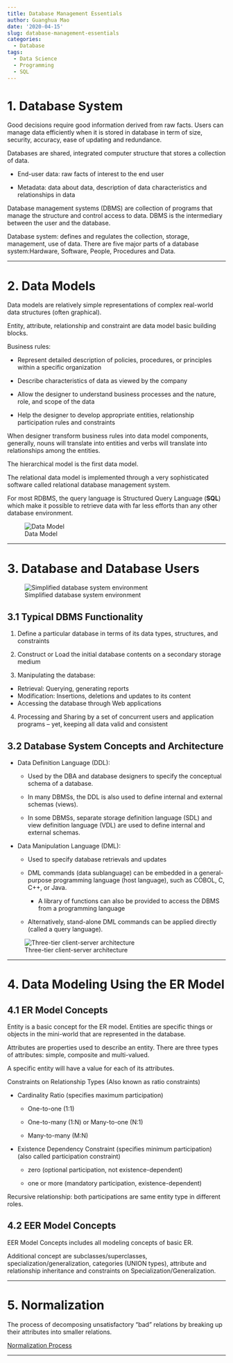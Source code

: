 ```yaml
---
title: Database Management Essentials
author: Guanghua Mao
date: '2020-04-15'
slug: database-management-essentials
categories:
  - Database
tags:
  - Data Science
  - Programming
  - SQL
---
```


# 1. Database System

Good decisions require good information derived from raw facts. Users can manage data efficiently when it is stored in database in term of size, security, accuracy, ease of updating and redundance. 

Databases are shared, integrated computer structure that stores a collection of data.

  * End-user data: raw facts of interest to the end user

  * Metadata: data about data, description of data characteristics and relationships in data
  

Database management systems (DBMS) are collection of programs that manage the structure and control access to data. DBMS is the intermediary between the user and the database.


Database system: defines and regulates the collection, storage, management, use of data. There are five major parts of a database system:Hardware, Software, People, Procedures and Data.

---

# 2. Data Models

Data models are relatively simple representations of complex real-world data structures (often graphical).

Entity, attribute, relationship and constraint are data model basic building blocks.

Business rules:

* Represent detailed description of policies, procedures, or principles within a specific organization

* Describe characteristics of data as viewed by the company 

* Allow the designer to understand business processes and the nature, role, and scope of the data

* Help the designer to develop appropriate entities, relationship participation rules and constraints

When designer transform business rules into data model components, generally, nouns will translate into entities and verbs will translate into relationships among the entities.

The hierarchical model is the first data model.

The relational data model is implemented through a very sophisticated software called relational database management system.

For most RDBMS, the query language is Structured Query Language (**SQL**) which make it possible to retrieve data with far less efforts than any other database environment.


![Data Model](/post/2020-04-15-database-management-essentials_files/Data Model.png)


---

# 3. Database and Database Users

![Simplified database system environment](/post/2020-04-15-database-management-essentials_files/Simplified database system environment.png)


## 3.1 Typical DBMS Functionality

1. Define a particular database in terms of its data types, structures, and constraints

2. Construct or Load the initial database contents on a secondary storage medium

3. Manipulating the database:

  * Retrieval: Querying, generating reports
  * Modification: Insertions, deletions and updates to its content
  * Accessing the database through Web applications

4. Processing and Sharing by a set of concurrent users and application programs – yet, keeping all data valid and consistent


## 3.2 Database System Concepts and Architecture

* Data Definition Language (DDL): 

  * Used by the DBA and database designers to specify the conceptual schema of a database.
  
  * In many DBMSs, the DDL is also used to define internal and external schemas (views).
  
  * In some DBMSs, separate storage definition language (SDL) and view definition language (VDL) are used to define internal and external schemas.


* Data Manipulation Language (DML):

  * Used to specify database retrievals and updates
  
  * DML commands (data sublanguage) can be embedded in a general-purpose programming language (host language), such as COBOL, C, C++, or Java.
    * A library of functions can also be provided to access the DBMS from a programming language
    
  * Alternatively, stand-alone DML commands can be applied directly (called a query language).



![Three-tier client-server architecture](/post/2020-04-15-database-management-essentials_files/Three-tier client-server architecture.png)


---

# 4. Data Modeling Using the ER Model

## 4.1 ER Model Concepts

Entity is a basic concept for the ER model. Entities are specific things or objects in the mini-world that are represented in the database.

Attributes are properties used to describe an entity. There are three types of attributes: simple, composite and multi-valued.

A specific entity will have a value for each of its attributes.

Constraints on Relationship Types (Also known as ratio constraints)

* Cardinality Ratio (specifies maximum participation) 

  * One-to-one (1:1)
  
  * One-to-many (1:N) or Many-to-one (N:1)
  
  * Many-to-many (M:N)
  
* Existence Dependency Constraint (specifies minimum participation) (also called participation constraint)

  * zero (optional participation, not existence-dependent)
  
  * one or more (mandatory participation, existence-dependent)
  
Recursive relationship: both participations are same entity type in different roles.

## 4.2 EER Model Concepts

EER Model Concepts includes all modeling concepts of basic ER.

Additional concept are subclasses/superclasses, specialization/generalization, categories (UNION types), attribute and relationship inheritance and constraints on Specialization/Generalization.


---

# 5. Normalization

The process of decomposing unsatisfactory "bad" relations by breaking up their attributes into smaller relations.

[Normalization Process](http://www.phlonx.com/resources/nf3/#intro)

---


















































